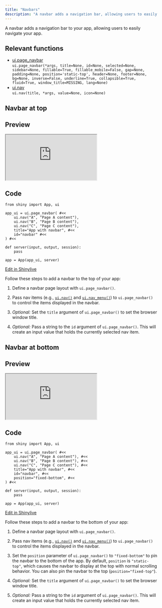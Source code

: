 ```yaml
---
title: "Navbars"
description: "A navbar adds a navigation bar, allowing users to easily navigate your Shiny app."
---
```


A navbar adds a navigation bar to your app, allowing users to easily navigate your app. 

## Relevant functions

- [ui.page_navbar](https://shiny.posit.co/py/api/ui.page_navbar.html)  
  `ui.page_navbar(*args, title=None, id=None, selected=None, sidebar=None, fillable=True, fillable_mobile=False, gap=None, padding=None, position='static-top', header=None, footer=None, bg=None, inverse=False, underline=True, collapsible=True, fluid=True, window_title=MISSING, lang=None)`
- [ui.nav](https://shiny.posit.co/py/api/ui.nav.html)  
  `ui.nav(title, *args, value=None, icon=None)`

:::{.border-bottom .blue .mt-6 .mb-5}
:::


## Navbar at top

:::{.column-screen-inset-right style="max-width:800px;"}

::: {.panel-tabset}

## Preview

<iframe style="height:150px;" class="mb-0 w-100 iframe-border" src="https://shinylive.io/py/app/#h=0&code=NobwRAdghgtgpmAXGKAHVA6VBPMAaMAYwHsIAXOcpMAMwCdiYACAZwAsBLCbJjmVYnTJMAgujxMArhwA6EOWlQB9aUwC8UjligBzOEugA3AEZQ6ACiYBiADw25TR5oxHzMsCPcT3ABV1xRJhJySjJ3AEoJW3sIJ2dXdwAhLyZffyZEoNIKcgiouwcnaRcoQzcwAGEUtL0mCqyQ3LBI6wLYpzIOMgAbODV3MVQmAHcutiYjUzoU6MLHDgATfshSqfdWmPCNuTkFuBpWODpDI-MuVEkyCWJLi6vDlhYOUnDEOaZUKEed6HR1UXQ5kUKg4EhYRxOdHCYAAvgBdIA" title="Navbar at top">
</iframe> 

## Code

```.python
from shiny import App, ui

app_ui = ui.page_navbar( #<<
    ui.nav("A", "Page A content"), 
    ui.nav("B", "Page B content"), 
    ui.nav("C", "Page C content"), 
    title="App with navbar", #<<
    id="navbar" #<<
) #<<

def server(input, output, session):
    pass

app = App(app_ui, server)
```
:::

<p class="text-end my-0 p-90 me-2 pt-2"><a  href="https://shinylive.io/py/editor/#code=NobwRAdghgtgpmAXGKAHVA6VBPMAaMAYwHsIAXOcpMAMwCdiYACAZwAsBLCbJjmVYnTJMAgujxMArhwA6EOWlQB9aUwC8UjligBzOEugA3AEZQ6ACiZymNzRiPmZYEU4lOACrriimJcpTInAEo3CFs7BycAIVcrME89JijfUgpyYNDw6XsoQ0cwAGFYjy8mApT-dLAQqzDbMg4yABs4NScxVCYAd0a2JiNTOmK6mw4AEzbIXMGnWqDauTG4GlY4OkM18y5USTIJYl2dvdWWFg5SIMRrW1QoU7kFdHVRdHNFFQ4JFjWNuiCwAC+AF0gA"><i class="bi bi-pencil me-1"></i> Edit in Shinylive</a></p>

:::

Follow these steps to add a navbar to the top of your app: 
  
  1. Define a navbar page layout with `ui.page_navbar()`.

  2. Pass nav items (e.g., [`ui.nav()`](https://shiny.posit.co/py/api/ui.nav.html) and [`ui.nav_menu()`](https://shiny.posit.co/py/api/ui.nav_menu.html)) to `ui.page_navbar()` to control the items displayed in the navbar. 

  3. _Optional:_ Set the `title` argument of `ui.page_navbar()` to set the browser window title.

  4. _Optional:_ Pass a string to the `id` argument of `ui.page_navbar()`. This will create an input value that holds the currently selected nav item. 

:::{.border-bottom .blue .my-5}
:::

## Navbar at bottom

:::{.column-screen-inset-right style="max-width:800px;"}
::: {.panel-tabset}

## Preview

<iframe style="height:150px;" class="mb-0 w-100 iframe-border" src="https://shinylive.io/py/app/#h=0&code=NobwRAdghgtgpmAXGKAHVA6VBPMAaMAYwHsIAXOcpMAMwCdiYACAZwAsBLCbJjmVYnTJMAgujxMArhwA6EOWlQB9aUwC8UjligBzOEugA3AEZQ6ACiYBiADw25TR5oxHzMsCPcT3ABV1xRJhJySjJ3AEoJW3sIJ2dXdwAhLyZffyZEoNIKcgiouwcnaRcoQzcwAGEUtL0mCqyQ3LBI6wLYpzIOMgAbODV3MVQmAHcutiYjUzoU6MLHDgATfshSqZm2uIEWLo5SZZoOAA84BYBaY2IyMkYvOXDWmLkFuBpWODpDd-MuVEkyCWIf1+-zeLG2pHCiDmTFQUDBcgU6HUonQ5kUKg4EhY70+dHCYAAvgBdIA" title="Navbar at bottom">
</iframe> 


## Code

```.python
from shiny import App, ui

app_ui = ui.page_navbar( #<<
    ui.nav("A", "Page A content"), #<<
    ui.nav("B", "Page B content"), #<<
    ui.nav("C", "Page C content"), #<<
    title="App with navbar", #<<
    id="navbar", #<<
    position="fixed-bottom", #<<
) #<<

def server(input, output, session):
    pass

app = App(app_ui, server)
```
:::
<p class="text-end my-0 p-90 me-2 pt-2"><a  href="https://shinylive.io/py/editor/#code=NobwRAdghgtgpmAXGKAHVA6VBPMAaMAYwHsIAXOcpMAMwCdiYACAZwAsBLCbJjmVYnTJMAgujxMArhwA6EOWlQB9aUwC8UjligBzOEugA3AEZQ6ACiZymNzRiPmZYEU4lOACrriimJcpTInAEo3CFs7BycAIVcrME89JijfUgpyYNDw6XsoQ0cwAGFYjy8mApT-dLAQqzDbMg4yABs4NScxVCYAd0a2JiNTOmK6mw4AEzbIXMHh8IEWRo5SSZoOAA84MYBaY2IyMkZXOSDauTG4GlY4OkNr8y5USTIJYifH56uWBdIgxGtbVBQL5yBTodSidDmRQqDgSFjXW50IJgAC+AF0gA"><i class="bi bi-pencil me-1"></i> Edit in Shinylive</a></p>
:::

Follow these steps to add a navbar to the bottom of your app: 
  
  1. Define a navbar page layout with `ui.page_navbar()`.
  
  2. Pass nav items (e.g., [`ui.nav()`](https://shiny.posit.co/py/api/ui.nav.html) and [`ui.nav_menu()`](https://shiny.posit.co/py/api/ui.nav_menu.html)) to `ui.page_navbar()` to control the items displayed in the navbar. 
  
  3. Set the `position` parameter of `ui.page_navbar()` to `"fixed-bottom"` to pin the navbar to the bottom of the app. By default, `position` is `"static-top"`, which causes the navbar to display at the top with normal scrolling behavior. You can also pin the navbar to the top (`position="fixed-top"`).
  
  4. _Optional:_ Set the `title` argument of `ui.page_navbar()` to set the browser window title.
  
  5. _Optional:_ Pass a string to the `id` argument of `ui.page_navbar()`. This will create an input value that holds the currently selected nav item.  

